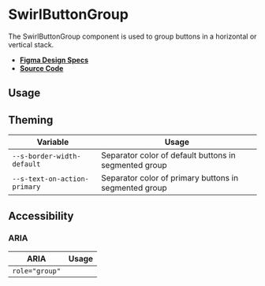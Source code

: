 
<Meta title="Components/SwirlButtonGroup" />

# SwirlButtonGroup

The SwirlButtonGroup component is used to group buttons in a horizontal or
vertical stack.

- **[Figma Design Specs](https://www.figma.com/file/iRHiAFsHxnzux8gQ9EjlZe/Flip-Components?node-id=2%3A16)**
- **[Source Code](https://github.com/flip-corp/swirl/tree/main/packages/swirl-components/src/components/swirl-button-group)**

## Usage

<Canvas withSource="open">
  <Story id="components-swirlbuttongroup--swirl-button-group" />
</Canvas>

<ArgsTable story="." />

## Theming

| Variable                     | Usage                                                 |
| ---------------------------- | ----------------------------------------------------- |
| `--s-border-width-default`   | Separator color of default buttons in segmented group |
| `--s-text-on-action-primary` | Separator color of primary buttons in segmented group |

## Accessibility

### ARIA

| ARIA           | Usage |
| -------------- | ----- |
| `role="group"` |       |
